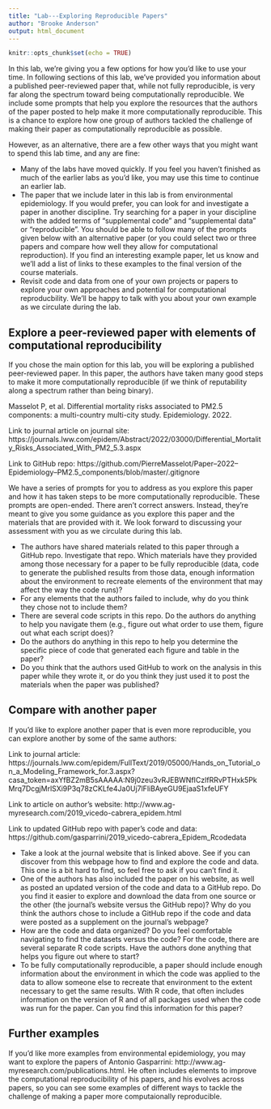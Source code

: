 ```yaml
---
title: "Lab---Exploring Reproducible Papers"
author: "Brooke Anderson"
output: html_document
---
```


```r
knitr::opts_chunk$set(echo = TRUE)
```

In this lab, we're giving you a few options for how you'd like to use your time. In following
sections of this lab, we've provided you information about a published peer-reviewed paper
that, while not fully reproducible, is very far along the spectrum toward being computationally
reproducible. We include some prompts that help you explore the resources that the authors
of the paper posted to help make it more computationally reproducible. This is a chance to 
explore how one group of authors tackled the challenge of making their paper as 
computationally reproducible as possible. 

However, as an alternative, there are a few other ways that you might want to spend this 
lab time, and any are fine: 

- Many of the labs have moved quickly. If you feel you haven't finished as much of the 
earlier labs as you'd like, you may use this time to continue an earlier lab.
- The paper that we include later in this lab is from environmental epidemiology. If
you would prefer, you can look for and investigate a paper in another discipline. 
Try searching for a paper in your discipline with the added terms of "supplemental code" 
and "supplemental data" or "reproducible". You should be able to follow many of the 
prompts given below with an alternative paper (or you could select two or three papers
and compare how well they allow for computational reproduction). If you find an 
interesting example paper, let us know and we'll add a list of links to these 
examples to the final version of the course materials.
- Revisit code and data from one of your own projects or papers to explore your own 
approaches and potential for computational reproducbility. We'll be happy to talk with 
you about your own example as we circulate during the lab. 

## Explore a peer-reviewed paper with elements of computational reproducibility

If you chose the main option for this lab, you will be exploring a published peer-reviewed
paper. In this paper, the authors have taken many good steps to make it more 
computationally reproducible (if we think of reputability along a spectrum rather than 
being binary).  

Masselot P, et al. Differential mortality risks associated to PM2.5 components: a multi-country multi-city study. Epidemiology. 2022.

Link to journal article on journal site: https://journals.lww.com/epidem/Abstract/2022/03000/Differential_Mortality_Risks_Associated_With_PM2_5.3.aspx

Link to GitHub repo: https://github.com/PierreMasselot/Paper--2022--Epidemiology--PM2.5_components/blob/master/.gitignore

We have a series of prompts for you to address as you explore this paper and how it has
taken steps to be more computationally reproducible. These prompts are open-ended. There 
aren't correct answers. Instead, they're meant to give you some guidance as you explore 
this paper and the materials that are provided with it. We look forward to discussing your
assessment with you as we circulate during this lab. 

- The authors have shared materials related to this paper through a GitHub repo. Investigate
that repo. Which materials have they provided among those necessary for a paper to be 
fully reproducible (data, code to generate the published results from those data, enough 
information about the environment to recreate elements of the environment that may affect
the way the code runs)?
- For any elements that the authors failed to include, why do you think they chose not to 
include them?
- There are several code scripts in this repo. Do the authors do anything to help you 
navigate them (e.g., figure out what order to use them, figure out what each script does)?
- Do the authors do anything in this repo to help you determine the specific piece of 
code that generated each figure and table in the paper?
- Do you think that the authors used GitHub to work on the analysis in this paper while
they wrote it, or do you think they just used it to post the materials when the paper 
was published?

## Compare with another paper

If you'd like to explore another paper that is even more reproducible, you can explore another
by some of the same authors: 

Link to journal article: https://journals.lww.com/epidem/FullText/2019/05000/Hands_on_Tutorial_on_a_Modeling_Framework_for.3.aspx?casa_token=axYfBZ2mB5sAAAAA:N9j0zeu3vRJEBWNfICzlfRRvPTHxk5PkMrq7DcgjMrlSXi9P3q78zCKLfe4Ja0Uj7lFliBAyeGU9EjaaS1xfeUFY

Link to article on author's website: http://www.ag-myresearch.com/2019_vicedo-cabrera_epidem.html

Link to updated GitHub repo with paper's code and data: https://github.com/gasparrini/2019_vicedo-cabrera_Epidem_Rcodedata 

- Take a look at the journal website that is linked above. See if you can discover from 
this webpage how to find and explore the code and data. This one is a bit hard to find, 
so feel free to ask if you can't find it. 
- One of the authors has also included the paper on his website, as well as posted an 
updated version of the code and data to a GitHub repo. Do you find it easier to 
explore and download the data from one source or the other (the journal's website 
versus the GitHub repo)? Why do you think the authors chose to include a GitHub repo
if the code and data were posted as a supplement on the journal's webpage?
- How are the code and data organized? Do you feel comfortable navigating to find the
datasets versus the code? For the code, there are several separate R code scripts. Have the authors done anything that helps you figure out where to start?
- To be fully computationally reproducible, a paper should include enough information about the
environment in which the code was applied to the data to allow someone else to recreate
that environment to the extent necessary to get the same results. With R code, that often 
includes information on the version of R and of all packages used when the code was
run for the paper. Can you find this information for this paper?

## Further examples

If you'd like more examples from environmental epidemiology, you may want to explore the 
papers of Antonio Gasparrini: http://www.ag-myresearch.com/publications.html. He often 
includes elements to improve the computational reproducibility of his papers, and his
evolves across papers, so you can see some examples of different ways to tackle the 
challenge of making a paper more computaionally reproducible. 
